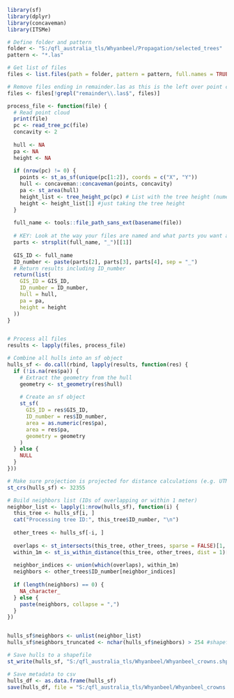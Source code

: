 
```{r}
library(sf)
library(dplyr)
library(concaveman)
library(ITSMe)
```

```{r}
# Define folder and pattern
folder <- "S:/qfl_australia_tls/Whyanbeel/Propagation/selected_trees"
pattern <- "*.las"

# Get list of files
files <- list.files(path = folder, pattern = pattern, full.names = TRUE, recursive = FALSE)

# Remove files ending in remainder.las as this is the left over point cloud
files <- files[!grepl("remainder\\.las$", files)]
```

```{r}
process_file <- function(file) {
  # Read point cloud
  print(file)
  pc <- read_tree_pc(file)
  concavity <- 2
  
  hull <- NA
  pa <- NA
  height <- NA
  
  if (nrow(pc) != 0) {
    points <- st_as_sf(unique(pc[1:2]), coords = c("X", "Y"))
    hull <- concaveman::concaveman(points, concavity)
    pa <- st_area(hull)
    height_list <- tree_height_pc(pc) # List with the tree height (numeric value) and the determined lowest point (lp, numeric value)
    height <- height_list[1] #just taking the tree height
  }
  
  full_name <- tools::file_path_sans_ext(basename(file))
  
  # KEY: Look at the way your files are named and what parts you want as tree IDs and update the parts and GIS_ID naming accordingly
  parts <- strsplit(full_name, "_")[[1]]
  
  GIS_ID <- full_name
  ID_number <- paste(parts[2], parts[3], parts[4], sep = "_")
  # Return results including ID_number
  return(list(
    GIS_ID = GIS_ID,
    ID_number = ID_number,
    hull = hull,
    pa = pa,
    height = height
  ))
}


# Process all files
results <- lapply(files, process_file)
```

```{r}
# Combine all hulls into an sf object
hulls_sf <- do.call(rbind, lapply(results, function(res) {
  if (!is.na(res$pa)) {
    # Extract the geometry from the hull
    geometry <- st_geometry(res$hull)
    
    # Create an sf object
    st_sf(
      GIS_ID = res$GIS_ID,
      ID_number = res$ID_number,
      area = as.numeric(res$pa),
      area = res$pa,
      geometry = geometry
    )
  } else {
    NULL
  }
}))

# Make sure projection is projected for distance calculations (e.g. UTM)
st_crs(hulls_sf) <- 32355
```

```{r}
# Build neighbors list (IDs of overlapping or within 1 meter)
neighbor_list <- lapply(1:nrow(hulls_sf), function(i) {
  this_tree <- hulls_sf[i, ]
  cat("Processing tree ID:", this_tree$ID_number, "\n")
  
  other_trees <- hulls_sf[-i, ]
  
  overlaps <- st_intersects(this_tree, other_trees, sparse = FALSE)[1, ]
  within_1m <- st_is_within_distance(this_tree, other_trees, dist = 1)[[1]]
  
  neighbor_indices <- union(which(overlaps), within_1m)
  neighbors <- other_trees$ID_number[neighbor_indices]
  
  if (length(neighbors) == 0) {
    NA_character_
  } else {
    paste(neighbors, collapse = ",")
  }
})


hulls_sf$neighbors <- unlist(neighbor_list)
hulls_sf$neighbors_truncated <- nchar(hulls_sf$neighbors) > 254 #shapefiles are limited to 254 characters per cell, so this acts as a warning to look in the full dataframe for any extra neighbors if necessary (e.g. if you load the shapefile into QGIS and visualise target tree and neighbors). If using the find_most_neighbors.R script, you can load in the .Rdata saved at the end which isn't limited in characters
```


```{r}
# Save hulls to a shapefile
st_write(hulls_sf, "S:/qfl_australia_tls/Whyanbeel/Whyanbeel_crowns.shp", delete_layer = TRUE)

# Save metadata to csv
hulls_df <- as.data.frame(hulls_sf)
save(hulls_df, file = "S:/qfl_australia_tls/Whyanbeel/Whyanbeel_crowns.Rdata")
```




